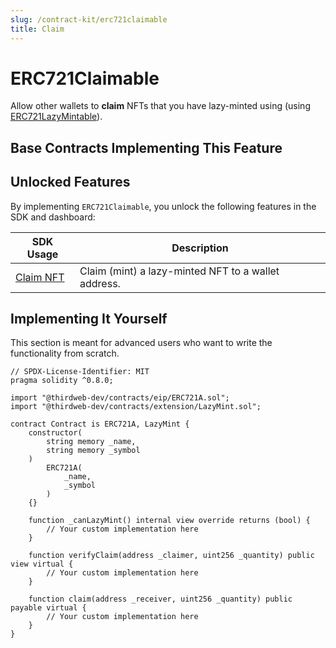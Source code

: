 ```yaml
---
slug: /contract-kit/erc721claimable
title: Claim
---
```



# ERC721Claimable

Allow other wallets to **claim** NFTs that you have lazy-minted using (using [ERC721LazyMintable](/contract-kit/erc721lazymintable)).

<ViewContractCodeButton
  link="https://github.com/thirdweb-dev/contracts/blob/main/contracts/extension/DropSinglePhase.sol"
  name="DropSinglePhase"
/>

## Base Contracts Implementing This Feature

<div className="row" style={{ marginBottom: 24 }}>
  <div className="col col--6" style={{ padding: 8 }}>
    <QuickstartCard
      name="ERC721 Lazy Mint"
      link="/contract-kit/base-contracts/erc-721/erc721lazymint"
      image="/assets/icons/general.png"
    />
  </div>
  <div className="col col--6" style={{ padding: 8 }}>
    <QuickstartCard
      name="ERC721 Delayed Reveal"
      link="/contract-kit/base-contracts/erc-721/erc721delayedreveal"
      image="/assets/icons/general.png"
    />
  </div>
  <div className="col col--6" style={{ padding: 8 }}>
    <QuickstartCard
      name="ERC721 Drop"
      link="/contract-kit/base-contracts/erc-721/erc721drop"
      image="/assets/icons/general.png"
    />
  </div>
</div>

## Unlocked Features

By implementing `ERC721Claimable`, you unlock the following features in the SDK and dashboard:

| SDK Usage                                                                               | Description                                         |
| --------------------------------------------------------------------------------------- | --------------------------------------------------- |
| [Claim NFT](/sdk/interacting-with-contracts/erc721lazymintable#claim-a-lazy-minted-nft) | Claim (mint) a lazy-minted NFT to a wallet address. |

## Implementing It Yourself

This section is meant for advanced users who want to write the functionality from scratch.

```solidity
// SPDX-License-Identifier: MIT
pragma solidity ^0.8.0;

import "@thirdweb-dev/contracts/eip/ERC721A.sol";
import "@thirdweb-dev/contracts/extension/LazyMint.sol";

contract Contract is ERC721A, LazyMint {
    constructor(
        string memory _name,
        string memory _symbol
    )
        ERC721A(
            _name,
            _symbol
        )
    {}

    function _canLazyMint() internal view override returns (bool) {
        // Your custom implementation here
    }

    function verifyClaim(address _claimer, uint256 _quantity) public view virtual {
        // Your custom implementation here
    }

    function claim(address _receiver, uint256 _quantity) public payable virtual {
        // Your custom implementation here
    }
}
```
